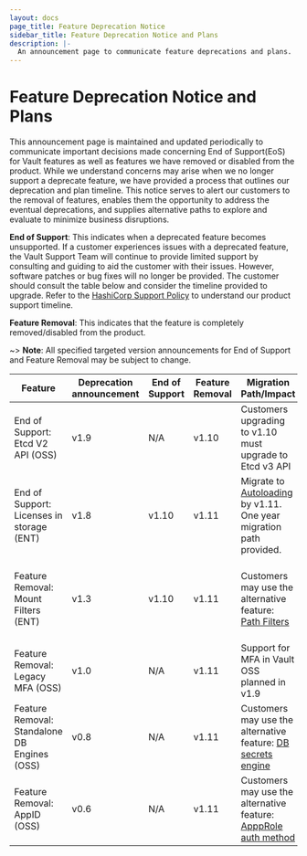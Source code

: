 ```yaml
---
layout: docs
page_title: Feature Deprecation Notice
sidebar_title: Feature Deprecation Notice and Plans
description: |-
  An announcement page to communicate feature deprecations and plans.
---
```


# Feature Deprecation Notice and Plans

This announcement page is maintained and updated periodically to communicate important decisions made concerning End of Support(EoS) for Vault features as well as features we have removed or disabled from the product. While we understand concerns may arise when we no longer support a deprecate feature, we have provided a process that outlines our deprecation and plan timeline. This notice serves to alert our customers to the removal of features, enables them the opportunity to address the eventual deprecations, and supplies alternative paths to explore and evaluate to minimize business disruptions.

**End of Support**: This indicates when a deprecated feature becomes unsupported. If a customer experiences issues with a deprecated feature, the Vault Support Team will continue to provide limited support by consulting and guiding to aid the customer with their issues. However, software patches or bug fixes will no longer be provided. The customer should consult the table below and consider the timeline provided to upgrade. Refer to the [HashiCorp Support Policy](https://support.hashicorp.com/hc/en-us/articles/360021185113-Support-Period-and-End-of-Life-EOL-Policy) to understand our product support timeline.

**Feature Removal**: This indicates that the feature is completely removed/disabled from the product.

~> **Note**: All specified targeted version announcements for End of Support and Feature Removal may be subject to change.


| Feature                | Deprecation announcement | End of Support  | Feature Removal | Migration Path/Impact  | Resources |
| -----------------------| ------------------------ | --------------- |---------------- | -| --------- |
| End of Support: Etcd V2 API (OSS) | v1.9 | N/A | v1.10 | Customers upgrading to v1.10 must upgrade to Etcd v3 API  | [TBD](TBD)
| End of Support: Licenses in storage (ENT) | v1.8 | v1.10 | v1.11 | Migrate to [Autoloading](/docs/enterprise/license/autoloading) by v1.11. One year migration path provided. | [Vault License](/docs/enterprise/license) [System Backend](https://www.vaultproject.io/api-docs/system/license) [FAQ](/docs/enterprise/license/faq)
| Feature Removal: Mount Filters (ENT) | v1.3 | v1.10 | v1.11 | Customers may use the alternative feature: [Path Filters](https://www.vaultproject.io/api-docs/system/replication/replication-performance#create-paths-filter) | [API Deprecation Notice](https://www.vaultproject.io/api-docs/system/replication/replication-performance#create-mounts-filter-deprecated) [Filter Mount Replication Deprecation Notice](/docs/upgrading/upgrade-to-1.3.0#filtered-mount-replication-deprecation)
| Feature Removal: Legacy MFA (OSS) | v1.0 | N/A | v1.11 | Support for MFA in Vault OSS planned in v1.9 | [Multi-Factor Authentication](/docs/auth/mfa)
| Feature Removal: Standalone DB Engines (OSS) | v0.8 | N/A | v1.11 | Customers may use the alternative feature: [DB secrets engine](/docs/secrets/databases) | [TBD](TBD)
| Feature Removal: AppID (OSS) | v0.6 | N/A | v1.11 | Customers may use the alternative feature: [ApppRole auth method](https://www.vaultproject.io/docs/auth/approle) | [AppID Auth Method Deprecation Notice](/docs/auth/app-id)

